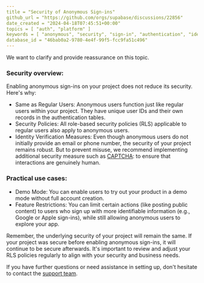 ```yaml
---
title = "Security of Anonymous Sign-ins"
github_url = "https://github.com/orgs/supabase/discussions/22856"
date_created = "2024-04-18T07:45:51+00:00"
topics = [ "auth", "platform" ]
keywords = [ "anonymous", "security", "sign-in", "authentication", "identity", "policies" ]
database_id = "46bab0a2-9780-4e4f-99f5-fcc9fa51c496"
---
```


We want to clarify and provide reassurance on this topic.

### Security overview:

Enabling anonymous sign-ins on your project does not reduce its security. Here's why:

- Same as Regular Users: Anonymous users function just like regular users within your project. They have unique user IDs and their own records in the authentication tables.
- Security Policies: All role-based security policies (RLS) applicable to regular users also apply to anonymous users.
- Identity Verification Measures: Even though anonymous users do not initially provide an email or phone number, the security of your project remains robust. But to prevent misuse, we recommend implementing additional security measure such as [CAPTCHA](https://supabase.com/docs/guides/auth/auth-captcha): to ensure that interactions are genuinely human.

### Practical use cases:

- Demo Mode: You can enable users to try out your product in a demo mode without full account creation.
- Feature Restrictions: You can limit certain actions (like posting public content) to users who sign up with more identifiable information (e.g., Google or Apple sign-ins), while still allowing anonymous users to explore your app.

Remember, the underlying security of your project will remain the same. If your project was secure before enabling anonymous sign-ins, it will continue to be secure afterwards. It's important to review and adjust your RLS policies regularly to align with your security and business needs.

If you have further questions or need assistance in setting up, don't hesitate to contact the [support team](https://supabase.com/dashboard/support/new).
